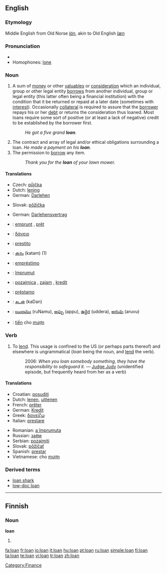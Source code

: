 {{see|loán|loạn}}
==English==

===Etymology===
Middle English from Old Norse ''[[lán]]'', akin to Old English ''[[læn]]''

===Pronunciation===
* {{audio|en-us-loan.ogg|Audio (US)}}
* Homophones: [[lone]]

===Noun===
{{en-noun}}

# A sum of [[money]] or other [[valuables]] or [[consideration]] which an individual, group or other legal entity [[borrow]]s from another individual, group or legal entity (this latter often being a financial institution) with the condition that it be returned or repaid at a later date (sometimes with [[interest]]). Occasionally [[collateral]] is required to assure that the [[borrower]] repays his or her [[debt]] or returns the consideration thus loaned. Most loans require some sort of positive (or at least a lack of negative) credit to be established by the borrower first.
#: ''He got a five grand '''loan'''.''
# The contract and array of legal and/or ethical obligations surrounding a loan. ''He made a payment on his '''loan'''.''
# The permission to [[borrow]] any item.
#:''Thank you for the '''loan''' of your lawn mower.''

====Translations====
{{trans-top|borrowed sum of money or other valuables}}
* Czech: [[půjčka]] {{f}}
* Dutch: [[lening]] {{f}}
* German: [[Darlehen]] {{n}}
{{trans-mid}}
* Slovak: [[pôžička]] {{f}}
{{trans-bottom}}

{{trans-top|contract and array of legal and/or ethical obligations surrounding a loan}}
* German: [[Darlehensvertrag]] {{m}}
{{trans-mid}}
{{trans-bottom}}

{{trans-top|permission to borrow any item}}
{{trans-mid}}
{{trans-bottom}}

{{checktrans-top}}
* {{ttbc|French}}: [[emprunt]] {{m}}, [[prêt]] {{m}}
* {{ttbc|Greek}}: [[δάνειο]] {{n}}
* {{ttbc|Italian}}: [[prestito]] {{m}}
* {{ttbc|Malayalam}}: [[കടം]] (katam) (1)
{{checktrans-mid}}
* {{ttbc|Portuguese}}: [[empréstimo]] {{m}}
* {{ttbc|Romanian}}: [[împrumut]] {{n}}
* {{ttbc|Serbian}}: [[pozajmica]] {{f}}, [[zajam]] {{m}}, [[kredit]] {{m}}
* {{ttbc|Spanish}}: [[préstamo]] {{m}}
* {{ttbc|Tamil}}: [[கடன்]] (kaDan)
* {{ttbc|Telugu}}: [[ఋణము]] (ruNamu), [[అప్పు]] (appu), [[ఉద్దెర]] (uddera), [[అరువు]] (aruvu)
* {{ttbc|Vietnamese}}: [[tiền]] cho [[mượn]]
{{checktrans-bottom}}

===Verb===
{{en-verb|loans|loaning|loaned}}

# {{US}} To [[lend]].  This usage is confined to the US (or perhaps parts thereof) and elsewhere is ungrammatical (''loan'' being the noun, and [[lend]] the verb).
#: 2006: ''When you loan somebody something, they have the responsibility to safeguard it.'' &mdash; [[w:Judge Judy|Judge Judy]] (unidentified episode, but frequently heard from her as a verb)

====Translations====
{{trans-top|to lend}}
* Croatian: [[posuditi]]
* Dutch: [[lenen]], [[uitlenen]]
* French: [[prêter]]
* German: [[Kredit]]
* Greek: [[δανείζω]]
* Italian: [[prestare]]
{{trans-mid}}
* Romanian: [[a împrumuta]]
* Russian: [[заём]]
* Serbian: [[pozajmiti]]
* Slovak: [[pôžičať]]
* Spanish: [[prestar]]
* Vietnamese: cho [[mượn]]
{{trans-bottom}}

===Derived terms===
* [[loan shark]]
* [[low-doc loan]]

[[Category:Finance]]

----

==Finnish==

===Noun===
'''loan'''

# {{fi-form of|loka|type=noun|case=genitive|pl=singular}}

[[fa:loan]]
[[fr:loan]]
[[io:loan]]
[[it:loan]]
[[hu:loan]]
[[pt:loan]]
[[ru:loan]]
[[simple:loan]]
[[fi:loan]]
[[ta:loan]]
[[te:loan]]
[[vi:loan]]
[[tr:loan]]
[[zh:loan]]
